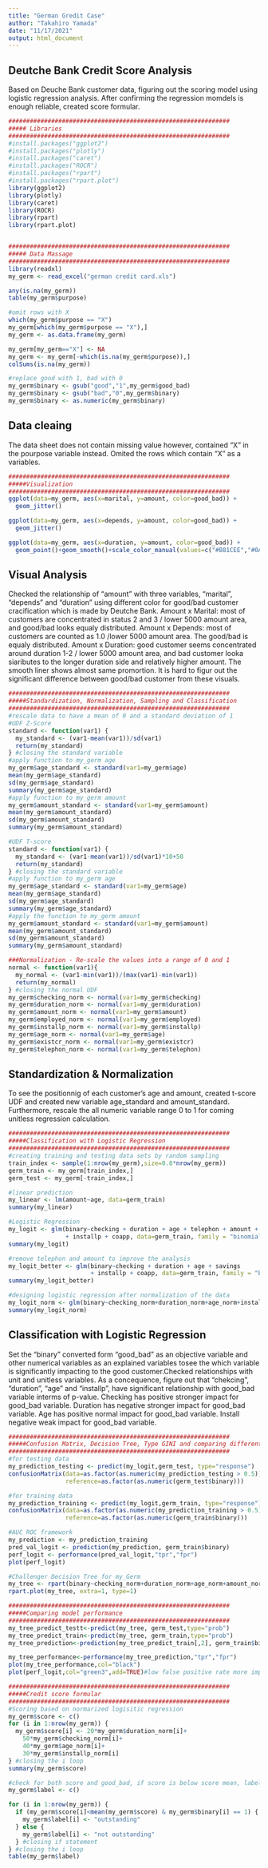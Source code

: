 ```yaml
---
title: "German Gredit Case"
author: "Takahiro Yamada"
date: "11/17/2021"
output: html_document
---
```

## Deutche Bank Credit Score Analysis
Based on Deuche Bank customer data, figuring out the scoring model using logistic regression analysis.
After confirming the regression momdels is enough reliable, created score formular.

```r
##############################################################
##### Libraries
##############################################################
#install.packages("ggplot2")
#install.packages("plotly")
#install.packages("caret")
#install.packages("ROCR")
#install.packages("rpart") 
#install.packages("rpart.plot") 
library(ggplot2)
library(plotly)
library(caret)
library(ROCR)
library(rpart)
library(rpart.plot)


##############################################################
##### Data Massage
##############################################################
library(readxl)
my_germ <- read_excel("german credit card.xls")

any(is.na(my_germ)) 
table(my_germ$purpose) 

#omit rows with X 
which(my_germ$purpose == "X") 
my_germ[which(my_germ$purpose == "X"),] 
my_germ <- as.data.frame(my_germ)

my_germ[my_germ=="X"] <- NA
my_germ <- my_germ[-which(is.na(my_germ$purpose)),]
colSums(is.na(my_germ))

#replace good with 1, bad with 0
my_germ$binary <- gsub("good","1",my_germ$good_bad)
my_germ$binary <- gsub("bad","0",my_germ$binary) 
my_germ$binary <- as.numeric(my_germ$binary) 
```

## Data cleaing
The data sheet does not contain missing value however, contained "X" in the pourpose variable instead.
Omited the rows which contain "X" as a variables.

```r
##############################################################
#####Visualization
##############################################################
ggplot(data=my_germ, aes(x=marital, y=amount, color=good_bad)) +
  geom_jitter()

ggplot(data=my_germ, aes(x=depends, y=amount, color=good_bad)) +
  geom_jitter()

ggplot(data=my_germ, aes(x=duration, y=amount, color=good_bad)) +
  geom_point()+geom_smooth()+scale_color_manual(values=c("#B81CEE","#0AF0D4"))  
```

## Visual Analysis
Checked the relationship of "amount" with three variables, "marital", "depends" and "duration" using different color for good/bad customer cracification which is made by Deutche Bank.
Amount x Marital: most of customers are concentrated in status 2 and 3 / lower 5000 amount area, and good/bad looks equaly distributed.
Amount x Depends: most of customers are counted as 1.0 /lower 5000 amount area. The good/bad is equaly distributed.
Amount x Duration: good customer seems concentrated around duration 1-2 / lower 5000 amount area, and bad customer looka siaributes to the longer duration side and relatively higher amount. The smooth liner shows almost same promortion.
It is hard to figur out the significant difference between good/bad customer from these visuals.


```r
##############################################################
#####Standardization, Normalization, Sampling and Classification
##############################################################
#rescale data to have a mean of 0 and a standard deviation of 1
#UDF Z-Score
standard <- function(var1) {
  my_standard <- (var1-mean(var1))/sd(var1)
  return(my_standard)
} #closing the standard variable 
#apply function to my_germ age
my_germ$age_standard <- standard(var1=my_germ$age)
mean(my_germ$age_standard)
sd(my_germ$age_standard)
summary(my_germ$age_standard)
#apply function to my_germ amount 
my_germ$amount_standard <- standard(var1=my_germ$amount)
mean(my_germ$amount_standard)
sd(my_germ$amount_standard)
summary(my_germ$amount_standard)

#UDF T-score
standard <- function(var1) {
  my_standard <- (var1-mean(var1))/sd(var1)*10+50 
  return(my_standard)
} #closing the standard variable 
#apply function to my_germ age
my_germ$age_standard <- standard(var1=my_germ$age)
mean(my_germ$age_standard)
sd(my_germ$age_standard)
summary(my_germ$age_standard)
#apply the function to my_germ amount 
my_germ$amount_standard <- standard(var1=my_germ$amount)
mean(my_germ$amount_standard)
sd(my_germ$amount_standard)
summary(my_germ$amount_standard)

###Normalization - Re-scale the values into a range of 0 and 1
normal <- function(var1){
  my_normal <- (var1-min(var1))/(max(var1)-min(var1))
  return(my_normal)
} #closing the normal UDF
my_germ$checking_norm <- normal(var1=my_germ$checking)
my_germ$duration_norm <- normal(var1=my_germ$duration)
my_germ$amount_norm <- normal(var1=my_germ$amount)
my_germ$employed_norm <- normal(var1=my_germ$employed)
my_germ$installp_norm <- normal(var1=my_germ$installp)
my_germ$age_norm <- normal(var1=my_germ$age)
my_germ$existcr_norm <- normal(var1=my_germ$existcr)
my_germ$telephon_norm <- normal(var1=my_germ$telephon)
```

## Standardization & Normalization
To see the positionnig of each customer's age and amount, created t-score UDF and created new variable age_standard and amount_standard.
Furthermore, rescale the all numeric variable range 0 to 1 for coming unitless regression calculation.


```r
##############################################################
#####Classification with Logistic Regression
##############################################################
#creating training and testing data sets by random sampling
train_index <- sample(1:nrow(my_germ),size=0.8*nrow(my_germ))
germ_train <- my_germ[train_index,]
germ_test <- my_germ[-train_index,]

#linear prediction
my_linear <- lm(amount~age, data=germ_train)
summary(my_linear)

#Logistic Regression
my_logit <- glm(binary~checking + duration + age + telephon + amount + savings 
                + installp + coapp, data=germ_train, family = "binomial")
summary(my_logit)

#remove telephon and amount to improve the analysis
my_logit_better <- glm(binary~checking + duration + age + savings 
                       + installp + coapp, data=germ_train, family = "binomial")
summary(my_logit_better)

#designing logistic regression after normalization of the data
my_logit_norm <- glm(binary~checking_norm+duration_norm+age_norm+installp_norm, data=germ_train, family = "binomial")
summary(my_logit_norm)
```

## Classification with Logistic Regression
Set the "binary" converted form "good_bad" as an objective variable and other numerical variables as an explained variables tosee the which variable is significantly impacting to the good customer.Checked relationships with unit and unitless variables.
As a concequence, figure out that "chekcing", "duration", "age" and "installp", have significant relationship with good_bad variable interms of p-value.
Checking has positive stronger impact for good_bad variable.
Duration has negative stronger impact for good_bad variable.
Age has positive normal impact for good_bad variable. 
Install negative weak impact for good_bad variable.



```r
##############################################################
#####Confusion Matrix, Decision Tree, Type GINI and comparing different models
##############################################################
#for testing data
my_prediction_testing <- predict(my_logit,germ_test, type="response")
confusionMatrix(data=as.factor(as.numeric(my_prediction_testing > 0.5)),
                reference=as.factor(as.numeric(germ_test$binary)))

#for training data 
my_prediction_training <- predict(my_logit,germ_train, type="response")
confusionMatrix(data=as.factor(as.numeric(my_prediction_training > 0.5)),
                reference=as.factor(as.numeric(germ_train$binary)))

#AUC ROC framework
my_prediction <- my_prediction_training
pred_val_logit <- prediction(my_prediction, germ_train$binary)
perf_logit <- performance(pred_val_logit,"tpr","fpr")
plot(perf_logit)

#Challenger Decision Tree for my_Germ 
my_tree <- rpart(binary~checking_norm+duration_norm+age_norm+amount_norm+installp_norm, data=germ_train, method = "class",cp=0.02)
rpart.plot(my_tree, extra=1, type=1)
```


```r
##############################################################
#####Comparing model performance
##############################################################
my_tree_predict_testt<-predict(my_tree, germ_test,type="prob")
my_tree_predict_train<-predict(my_tree, germ_train,type="prob")
my_tree_prediction<-prediction(my_tree_predict_train[,2], germ_train$binary)

my_tree_performance<-performance(my_tree_prediction,"tpr","fpr")
plot(my_tree_performance,col="black")
plot(perf_logit,col="green3",add=TRUE)#low false positive rate more important than higher rates
```


```r
##############################################################
#####Credit score formular 
##############################################################
#Scoring based on normarized logisitic regression
my_germ$score <- c()
for (i in 1:nrow(my_germ)) {
  my_germ$score[i] <- 20*my_germ$duration_norm[i]+
    50*my_germ$checking_norm[i]+
    40*my_germ$age_norm[i]+
    30*my_germ$installp_norm[i]
} #closing the i loop
summary(my_germ$score)

#check for both score and good_bad, if score is below score mean, label customer "outstanding"
my_germ$label <- c()

for (i in 1:nrow(my_germ)) {
  if (my_germ$score[i]<mean(my_germ$score) & my_germ$binary[i] == 1) {  
    my_germ$label[i] <- "outstanding"
  } else {
    my_germ$label[i] <- "not outstanding"
  } #closing if statement
} #closing the i loop
table(my_germ$label)
```

